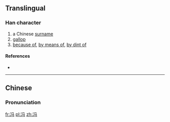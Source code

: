 {{also|馮}}
==Translingual==

===Han character===
{{Han char|rn=15|rad=冫|as=03|sn=5|four=|canj=戈一弓女一 (IMNVM)|ids=⿰[[冫]][[马]]}}

# a Chinese [[surname]]
# [[gallop]]
# [[because of]], [[by means of]], [[by dint of]]

====References====
* {{Han ref|kx=0131.231|hdz=74540.040|uh=51AF|ud=20911}}

----

==Chinese==
{{zh-hanzi-box|冯|[[馮]]}}

===Pronunciation===
{{zh-pron
|m=féng
|c=fung4
|mc=y
|oc=y
|ma=
|cat=v,prep,pn
}}

[[fr:冯]]
[[pl:冯]]
[[zh:冯]]